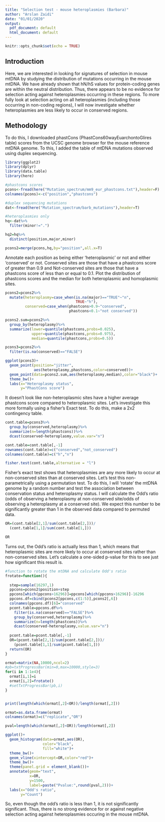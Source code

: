 ```yaml
---
title: "Selection test - mouse heteroplasmies (Barbara)"
author: "Arslan Zaidi"
date: "01/01/2020"
output:
  pdf_document: default
  html_document: default
---
```


```r
knitr::opts_chunk$set(echo = TRUE)
```


## Introduction

Here, we are interested in looking for signatures of selection in mouse mtDNA by studying the distribution of mutations occurring in the mouse mtDNA. We have already shown that hN/hS values for protein-coding genes are within the neutral distribution. Thus, there appears to be no evidence for selection acting against heteroplasmies occurring in these regions. To more fully look at selection acting on all heteroplasmies (including those occurring in non-coding regions), I will now investigate whether heteroplasmies are less likely to occur in conserved regions.

## Methodology

To do this, I downloaded phastCons (PhastCons60wayEuarchontoGlires table) scores from the UCSC genome browser for the mouse reference mtDNA genome. To this, I added the table of mtDNA mutations observed using duplex sequencing.

```r

library(ggplot2)
library(dplyr)
library(data.table)
library(here)

#phastcons scores
pcons<-fread(here("Mutation_spectrum/mm9_eur_phastcons.txt"),header=F)
colnames(pcons)<-c("position","phastcons")

#duplex sequencing mutations
dat<-fread(here("Mutation_spectrum/barb_mutations"),header=T)

#heteroplasmies only
hq<-dat%>%
  filter(minor!=".")

hq2=hq%>%
  distinct(position,major,minor)

pcons2=merge(pcons,hq,by="position",all.x=T)

```

Annotate each position as being either 'heteroplasmic' or not and either 'conserved' or not. Conserved sites are those that have a phastcons score of greater than 0.9 and Not-conserved sites are those that have a phastcons score of less than or equal to 0.1. Plot the distribution of phastcons scores and the median for both heteroplasmic and homoplasmic sites.

```r

pcons2=pcons2%>%
  mutate(heteroplasmy=case_when(is.na(major)=="TRUE"~"n",
                                TRUE~"h"),
         conserved=case_when(phastcons>0.9~"conserved",
                             phastcons<0.1~"not conserved"))

pcons2.sum=pcons2%>%
  group_by(heteroplasmy)%>%
  summarize(lower=quantile(phastcons,probs=0.025),
            upper=quantile(phastcons,probs=0.975),
            median=quantile(phastcons,probs=0.5))

pcons3=pcons2%>%
  filter(is.na(conserved)=="FALSE")

ggplot(pcons3)+
  geom_point(position="jitter",
             aes(heteroplasmy,phastcons,color=conserved))+
  geom_point(data=pcons2.sum,aes(heteroplasmy,median),color="black")+
  theme_bw()+
  labs(x="Heteroplasmy status",
       y="PhastCons score")


```

It doesn't look like non-heteroplasmic sites have a higher average phastcons score compared to heteroplasmic sites. Let's investigate this more formally using a fisher's Exact test. To do this, make a 2x2 contingency table.

```r

cont.table=pcons3%>%
  group_by(conserved,heteroplasmy)%>%
  summarize(n=length(phastcons))%>%
  dcast(conserved~heteroplasmy,value.var="n")

cont.table=cont.table[,-1]
rownames(cont.table)=c("conserved","not_conserved")
colnames(cont.table)=c("h","n")

fisher.test(cont.table,alternative = "l")

```


Fisher's exact test shows that heteroplasmies are any more likely to occur at non-conserved sites than at conserved sites. Let's test this non-parametrically using a permutation test. To do this, I will 'rotate' the mtDNA genome by a random number and test the association between conservation status and heteroplasmy status. I will calculate the Odd's ratio (odds of observing a heteroplasmy at non-conserved site/odds of observing a heteroplasmy at a conserved site). We expect this number to be significantly greater than 1 in the observed data compared to permuted data.

```r

OR=(cont.table[2,1]/sum(cont.table[2,]))/
  (cont.table[1,1]/sum(cont.table[1,]))

OR

```


Turns out, the Odd's ratio is actually less than 1, which means that heteroplasmic sites are more likely to occur at conserved sites rather than non-conserved sites. Let's calculate a one-sided p-value for this to see just how significant this result is.

```r

#function to rotate the mtDNA and calculate Odd's ratio
frotate=function(){
  
  step=sample(16297,1)
  ppcons=pcons2$position+step
  ppcons[which(ppcons>16296)]=ppcons[which(ppcons>16296)]-16296
  ppcons.df=cbind(pcons2[ppcons,c(1:5)],pcons2[,6])
  colnames(ppcons.df)[6]="conserved"
  pcont.table=ppcons.df%>%
    filter(is.na(conserved)=="FALSE")%>%
    group_by(conserved,heteroplasmy)%>%
    summarize(n=length(phastcons))%>%
    dcast(conserved~heteroplasmy,value.var="n")
  
  pcont.table=pcont.table[,-1]
  OR=(pcont.table[2,1]/sum(pcont.table[2,]))/
    (pcont.table[1,1]/sum(pcont.table[1,]))
  return(OR)
}

ormat=matrix(NA,10000,ncol=2)
#pb=txtProgressBar(min=0,max=10000,style=3)
for(i in 1:1e4){
  ormat[i,1]=i
  ormat[i,2]=frotate()
  #setTxtProgressBar(pb,i)
}


print(length(which(ormat[,2]<OR))/length(ormat[,2]))

ormat=as.data.frame(ormat)
colnames(ormat)=c("replicate","OR")

pval=length(which(ormat[,2]<OR))/length(ormat[,2])

ggplot()+
  geom_histogram(data=ormat,aes(OR),
                 color="black",
                 fill="white")+
  theme_bw()+
  geom_vline(xintercept=OR,color="red")+
  theme_bw()+
  theme(panel.grid = element_blank())+
  annotate(geom="text",
           x=OR,
           y=1500,
           label=paste("Pvalue:",round(pval,2)))+
  labs(x="Odd's ratio",
       y="Count")


```

So, even though the odd's ratio is less than 1, it is not significantly significant. Thus, there is no strong evidence for or against negative selection acting against heteroplasmies occuring in the mouse mtDNA.



